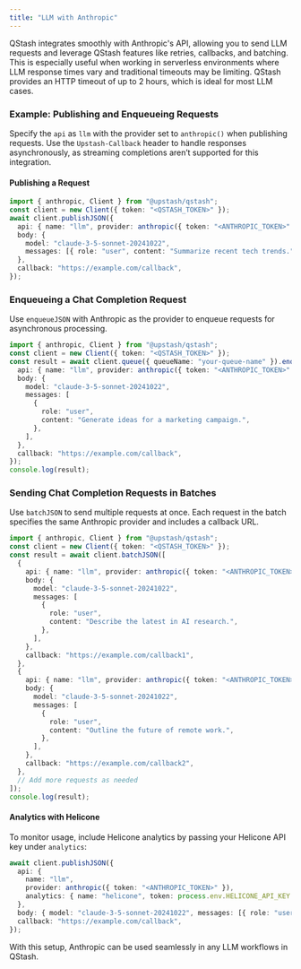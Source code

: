 ```yaml
---
title: "LLM with Anthropic"
---
```

QStash integrates smoothly with Anthropic's API, allowing you to send LLM requests and leverage QStash features like retries, callbacks, and batching. This is especially useful when working in serverless environments where LLM response times vary and traditional timeouts may be limiting. QStash provides an HTTP timeout of up to 2 hours, which is ideal for most LLM cases.
### Example: Publishing and Enqueueing Requests
Specify the `api` as `llm` with the provider set to `anthropic()` when publishing requests. Use the `Upstash-Callback` header to handle responses asynchronously, as streaming completions aren’t supported for this integration.
#### Publishing a Request
```typescript
import { anthropic, Client } from "@upstash/qstash";
const client = new Client({ token: "<QSTASH_TOKEN>" });
await client.publishJSON({
  api: { name: "llm", provider: anthropic({ token: "<ANTHROPIC_TOKEN>" }) },
  body: {
    model: "claude-3-5-sonnet-20241022",
    messages: [{ role: "user", content: "Summarize recent tech trends." }],
  },
  callback: "https://example.com/callback",
});
```
### Enqueueing a Chat Completion Request
Use `enqueueJSON` with Anthropic as the provider to enqueue requests for asynchronous processing.
```typescript
import { anthropic, Client } from "@upstash/qstash";
const client = new Client({ token: "<QSTASH_TOKEN>" });
const result = await client.queue({ queueName: "your-queue-name" }).enqueueJSON({
  api: { name: "llm", provider: anthropic({ token: "<ANTHROPIC_TOKEN>" }) },
  body: {
    model: "claude-3-5-sonnet-20241022",
    messages: [
      {
        role: "user",
        content: "Generate ideas for a marketing campaign.",
      },
    ],
  },
  callback: "https://example.com/callback",
});
console.log(result);
```
### Sending Chat Completion Requests in Batches
Use `batchJSON` to send multiple requests at once. Each request in the batch specifies the same Anthropic provider and includes a callback URL.
```typescript
import { anthropic, Client } from "@upstash/qstash";
const client = new Client({ token: "<QSTASH_TOKEN>" });
const result = await client.batchJSON([
  {
    api: { name: "llm", provider: anthropic({ token: "<ANTHROPIC_TOKEN>" }) },
    body: {
      model: "claude-3-5-sonnet-20241022",
      messages: [
        {
          role: "user",
          content: "Describe the latest in AI research.",
        },
      ],
    },
    callback: "https://example.com/callback1",
  },
  {
    api: { name: "llm", provider: anthropic({ token: "<ANTHROPIC_TOKEN>" }) },
    body: {
      model: "claude-3-5-sonnet-20241022",
      messages: [
        {
          role: "user",
          content: "Outline the future of remote work.",
        },
      ],
    },
    callback: "https://example.com/callback2",
  },
  // Add more requests as needed
]);
console.log(result);
```
#### Analytics with Helicone
To monitor usage, include Helicone analytics by passing your Helicone API key under `analytics`:
```typescript
await client.publishJSON({
  api: {
    name: "llm",
    provider: anthropic({ token: "<ANTHROPIC_TOKEN>" }),
    analytics: { name: "helicone", token: process.env.HELICONE_API_KEY! },
  },
  body: { model: "claude-3-5-sonnet-20241022", messages: [{ role: "user", content: "Hello!" }] },
  callback: "https://example.com/callback",
});
```
With this setup, Anthropic can be used seamlessly in any LLM workflows in QStash.
